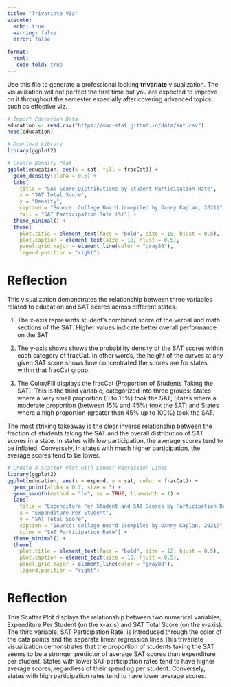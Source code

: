 ```yaml
---
title: "Trivariate Viz"
execute: 
  echo: true 
  warning: false
  error: false 
  
format: 
  html:
   code-fold: true 
---
```


Use this file to generate a professional looking **trivariate** visualization.  The visualization will not perfect the first time but you are expected to improve on it throughout the semester especially after covering advanced topics such as effective viz.

```r
# Import Education Data
education <- read.csv("https://mac-stat.github.io/data/sat.csv")
head(education)
```

```r
# Download Library 
library(ggplot2)

# Create Density Plot
ggplot(education, aes(x = sat, fill = fracCat)) + 
  geom_density(alpha = 0.6) +                                                # Adjust Transparency 
  labs(
    title = "SAT Score Distributions by Student Participation Rate",
    x = "SAT Total Score",
    y = "Density",
    caption = "Source: College Board (compiled by Danny Kaplan, 2021)",
    fill = "SAT Participation Rate (%)") +
  theme_minimal() +                                                           # Cleaner theme
  theme(
    plot.title = element_text(face = "bold", size = 15, hjust = 0.5),         # Make Title Bold and Centered
    plot.caption = element_text(size = 10, hjust = 0.5),                      # Adjust size of caption
    panel.grid.major = element_line(color = "gray80"),                        # Adjust grid lines
    legend.position = "right")                                                # Position the Legend on the right
```

# Reflection 
This visualization demonstrates the relationship between three variables related to education and SAT scores across different states.

1. The x-axis represents student's combined score of the verbal and math sections of the SAT. Higher values indicate better overall performance on the SAT.

2. The y-axis shows shows the probability density of the SAT scores within each category of fracCat. In other words, the height of the curves at any given SAT score shows how concentrated the scores are for states within that fracCat group.

3. The Color/Fill displays the fracCat (Proportion of Students Taking the SAT). This is the third variable, categorized into three groups: States where a very small proportion (0 to 15%) took the SAT; States where a moderate proportion (between 15% and 45%) took the SAT; and States where a high proportion (greater than 45% up to 100%) took the SAT.

The most striking takeaway is the clear inverse relationship between the fraction of students taking the SAT and the overall distribution of SAT scores in a state. In states with low participation, the average scores tend to be inflated.
Conversely, in states with much higher participation, the average scores tend to be lower. 

```r
# Create A Scatter Plot with Linear Regression Lines
library(ggplot2)
ggplot(education, aes(x = expend, y = sat, color = fracCat)) +
  geom_point(alpha = 0.7, size = 3) +                                         #Adjust Transparency and Point Size
  geom_smooth(method = "lm", se = TRUE, linewidth = 1) +                      # Keep regression lines with confidence intervals
  labs(
    title = "Expenditure Per Student and SAT Scores by Participation Rate",
    x = "Expenditure Per Student",
    y = "SAT Total Score",
    caption = "Source: College Board (compiled by Danny Kaplan, 2021)",
    color = "SAT Participation Rate") +
  theme_minimal() +
  theme(
    plot.title = element_text(face = "bold", size = 12, hjust = 0.5),         # Make Title Bold and Centered
    plot.caption = element_text(size = 10, hjust = 0.5),                      # Adjust size of caption
    panel.grid.major = element_line(color = "gray80"),                        # Adjust grid lines
    legend.position = "right")                                                # Position the Legend on the right
```

# Reflection 

This Scatter Plot displays the relationship between two numerical variables, Expenditure Per Student (on the x-axis) and SAT Total Score (on the y-axis). The third variable, SAT Participation Rate, is introduced through the color of the data points and the separate linear regression lines.This trivariate visualization demonstrates that the proportion of students taking the SAT seems to be a stronger predictor of average SAT scores than expenditure per student. States with lower SAT participation rates tend to have higher average scores, regardless of their spending per student. Conversely, states with high participation rates tend to have lower average scores.


